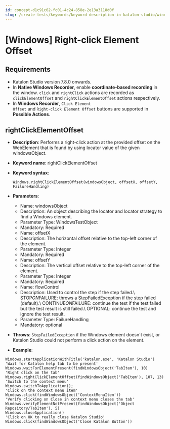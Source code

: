 ```yaml
---
id: concept-d1c91c62-fc01-4c24-858e-2e13a3118d0f
slug: /create-tests/keywords/keyword-description-in-katalon-studio/windows-keywords/windows-right-click-element-offset
---
```


# \[Windows\] Right-click Element Offset

## Requirements

-   Katalon Studio version 7.8.0 onwards.
-   In **Native Windows Recorder**, enable **coordinate-based recording** in the window. <code>click</code> and <code>rightClick</code> actions are recorded as <code>clickElementOffset</code> and <code>rightClickElementOffset</code> actions respectively.
-   In **Windows Recorder**, <code>Click Element Offset</code> and <code>Right-click Element Offset</code> buttons are supported in **Possible Actions**.

## rightClickElementOffset

-   **Description**: Performs a right-click action at the provided offset on the WebElement that is found by using locator value of the given windowsObject.
-   **Keyword name**: rightClickElementOffset
-   **Keyword syntax**:

    ```
    Windows.rightClickElementOffset(windowsObject, offsetX, offsetY, FailureHandling)
    ```

-   **Parameters**:

    -   Name: windowsObject
    -   Description: An object describing the locator and locator strategy to find a Windows element.
    -   Parameter Type: WindowsTestObject
    -   Mandatory: Required
    -   Name: offsetX
    -   Description: The horizontal offset relative to the top-left corner of the element.
    -   Parameter Type: Integer
    -   Mandatory: Required
    -   Name: offsetY
    -   Description: The vertical offset relative to the top-left corner of the element.
    -   Parameter Type: Integer
    -   Mandatory: Required
    -   Name: flowControl
    -   Description: Used to control the step if the step failed.\\ STOP*ON*FAILURE: throws a StepFailedException if the step failed \(default\).\\ CONTINUE*ON*FAILURE: continue the test if the test failed but the test result is still failed.\\ OPTIONAL: continue the test and ignore the test result.
    -   Parameter Type: FailureHandling
    -   Mandatory: optional
-   **Throws**: <code>StepFailedException</code> if the Windows element doesn't exist, or Katalon Studio could not perform a click action on the element.

-   **Example**:

```
Windows.startApplicationWithTitle('katalon.exe', 'Katalon Studio')
'Wait for Katalon help tab to be present'
Windows.waitForElementPresent(findWindowsObject('TabItem'), 10)
'Right click on the tab'
Windows.rightClickElementOffset(findWindowsObject('TabItem'), 107, 13)
'Switch to the context menu'
Windows.switchToApplication();
'Click on the context menu item'
Windows.click(findWindowsObject('ContextMenuItem'))
'Verify clicking on Close in context menu closes the tab'
Windows.verifyElementNotPresent(findWindowsObject('Object Repository/TabItem'), 5)
Windows.closeApplication()
'Click on OK to really close Katalon Studio'
Windows.click(findWindowsObject('Close Katalon Button'))

```